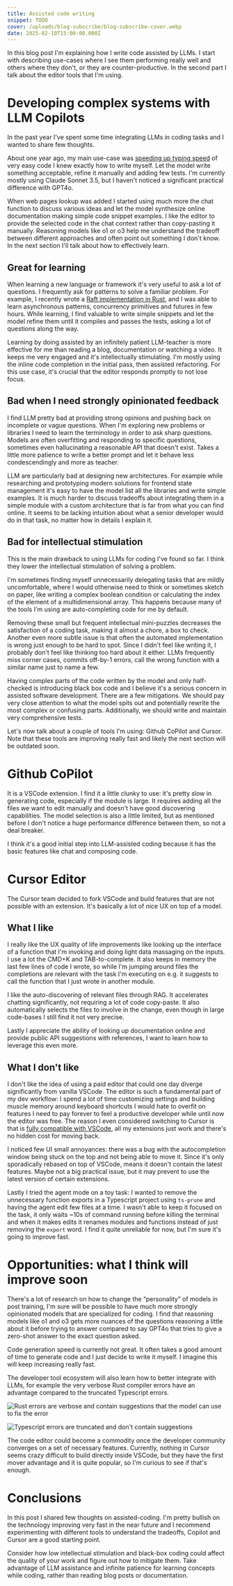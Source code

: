 ```yaml
---
title: Assisted code writing
snippet: TODO
cover: /uploads/blog-subscribe/blog-subscribe-cover.webp
date: 2025-02-10T15:00:00.000Z
---
```

In this blog post I'm explaining how I write code assisted by LLMs. I start with describing use-cases where I see them performing really well and others where they don't, or they are counter-productive. In the second part I talk about the editor tools that I'm using.

# Developing complex systems with LLM Copilots

In the past year I've spent some time integrating LLMs in coding tasks and I wanted to share few thoughts.

About one year ago, my main use-case was [speeding up typing speed](/posts/2023/1000-word-keyboard) of very easy code I knew exactly how to write myself. Let the model write something acceptable, refine it manually and adding few tests. I'm currently mostly using Claude Sonnet 3.5, but I haven't noticed a significant practical difference with GPT4o.

When web pages lookup was added I started using much more the chat function to discuss various ideas and let the model synthesize online documentation making simple code snippet examples. I like the editor to provide the selected code in the chat context rather than copy-pasting it manually. Reasoning models like o1 or o3 help me understand the tradeoff between different approaches and often point out something I don't know. In the next section I'll talk about how to effectively learn.

## Great for learning

When learning a new language or framework it's very useful to ask a lot of questions. I frequently ask for patterns to solve a familiar problem. For example, I recently wrote a [Raft implementation in Rust](https://github.com/gianluca-venturini/raft), and I was able to learn asynchronous patterns, concurrency primitives and futures in few hours. While learning, I find valuable to write simple snippets and let the model refine them until it compiles and passes the tests, asking a lot of questions along the way.

Learning by doing assisted by an infinitely patient LLM-teacher is more effective for me than reading a blog, documentation or watching a video. It keeps me very engaged and it's intellectually stimulating. I'm mostly using the inline code completion in the initial pass, then assisted refactoring. For this use case, it's crucial that the editor responds promptly to not lose focus.

## Bad when I need strongly opinionated feedback

I find LLM pretty bad at providing strong opinions and pushing back on incomplete or vague questions. When I'm exploring new problems or libraries I need to learn the terminology in order to ask sharp questions. Models are often overfitting and responding to specific questions, sometimes even hallucinating a reasonable API that doesn't exist. Takes a little more patience to write a better prompt and let it behave less condescendingly and more as teacher.

LLM are particularly bad at designing new architectures. For example while researching and prototyping modern solutions for frontend state management it's easy to have the model list all the libraries and write simple examples. It is much harder to discuss tradeoffs about integrating them in a simple module with a custom architecture that is far from what you can find online. It seems to be lacking intuition about what a senior developer would do in that task, no matter how in details I explain it.


## Bad for intellectual stimulation

This is the main drawback to using LLMs for coding I've found so far. I think they lower the intellectual stimulation of solving a problem.

I'm sometimes finding myself unnecessarily delegating tasks that are mildly uncomfortable, where I would otherwise need to think or sometimes sketch on paper, like writing a complex boolean condition or calculating the index of the element of a multidimensional array. This happens because many of the tools I'm using are auto-completing code for me by default.

Removing these small but frequent intellectual mini-puzzles decreases the satisfaction of a coding task, making it almost a chore, a box to check. Another even more subtle issue is that often the automated implementation is wrong just enough to be hard to spot. Since I didn't feel like writing it, I probably don't feel like thinking too hard about it either. LLMs frequently miss corner cases, commits off-by-1 errors, call the wrong function with a similar name just to name a few.

Having complex parts of the code written by the model and only half-checked is introducing black box code and I believe it's a serious concern in assisted software development. There are a few mitigations. We should pay very close attention to what the model spits out and potentially rewrite the most complex or confusing parts. Additionally, we should write and maintain very comprehensive tests.

Let's now talk about a couple of tools I'm using: Github CoPilot and Cursor. Note that these tools are improving really fast and likely the next section will be outdated soon.


# Github CoPilot

It is a VSCode extension. I find it a little clunky to use: it's pretty slow in generating code, especially if the module is large. It requires adding all the files we want to edit manually and doesn't have good discovering capabilities. The model selection is also a little limited, but as mentioned before I don't notice a huge performance difference between them, so not a deal breaker.

I think it's a good initial step into LLM-assisted coding because it has the basic features like chat and composing code.

# Cursor Editor

The Cursor team decided to fork VSCode and build features that are not possible with an extension. It's basically a lot of nice UX on top of a model.

## What I like

I really like the UX quality of life improvements like looking up the interface of a function that I'm invoking and doing light data massaging on the inputs. I use a lot the CMD+K and TAB-to-complete. It also keeps in memory the last few lines of code I wrote, so while I'm jumping around files the completions are relevant with the task I'm executing on e.g. it suggests to call the function that I just wrote in another module.

I like the auto-discovering of relevant files through RAG. It accelerates chatting significantly, not requiring a lot of code copy-paste. It also automatically selects the files to involve in the change, even though in large code-bases I still find it not very precise.

Lastly I appreciate the ability of looking up documentation online and provide public API suggestions with references, I want to learn how to leverage this even more.

## What I don't like

I don't like the idea of using a paid editor that could one day diverge significantly from vanilla VSCode. The editor is such a fundamental part of my dev workflow: I spend a lot of time customizing settings and building muscle memory around keyboard shortcuts I would hate to overfit on features I need to pay forever to feel a productive developer while until now the editor was free. The reason I even considered switching to Cursor is that is [fully compatible with VSCode](https://docs.cursor.com/get-started/migrate-from-vscode), all my extensions just work and there's no hidden cost for moving back.

I noticed few UI small annoyances: there was a bug with the autocompletion window being stuck on the top and not being able to move it. Since it's only sporadically rebased on top of VSCode, means it doesn't contain the latest features. Maybe not a big practical issue, but it may prevent to use the latest version of certain extensions.

Lastly I tried the agent mode on a toy task: I wanted to remove the unnecessary function exports in a Typescript project using `ts-prune` and having the agent edit few files at a time. I wasn't able to keep it focused on the task, it only waits ~10s of command running before killing the terminal and when it makes edits it renames modules and functions instead of just removing the `export` word. I find it quite unreliable for now, but I'm sure it's going to improve fast.

# Opportunities: what I think will improve soon

There's a lot of research on how to change the “personality” of models in post training, I'm sure will be possible to have much more strongly opinionated models that are specialized for coding. I find that reasoning models like o1 and o3 gets more nuances of the questions reasoning a little about it before trying to answer compared to say GPT4o that tries to give a zero-shot answer to the exact question asked.

<VideoYoutube id="ugvHCXCOmm4" time={11655} />

Code generation speed is currently not great. It often takes a good amount of time to generate code and I just decide to write it myself. I imagine this will keep increasing really fast.

The developer tool ecosystem will also learn how to better integrate with LLMs, for example the very verbose Rust compiler errors have an advantage compared to the truncated Typescript errors.

![Rust errors are verbose and contain suggestions that the model can use to fix the error](</uploads/2025/assisted-coding/rust_error.png>)

![Typescript errors are truncated and don't contain suggestions](</uploads/2025/assisted-coding/typescript_error.png>)

The code editor could become a commodity once the developer community converges on a set of necessary features. Currently, nothing in Cursor seems crazy difficult to build directly inside VSCode, but they have the first mover advantage and it is quite popular, so I'm curious to see if that's enough.

# Conclusions

In this post I shared few thoughts on assisted-coding. I'm pretty bullish on the technology improving very fast in the near future and I recommend experimenting with different tools to understand the tradeoffs, Copilot and Cursor are a good starting point.

Consider how low intellectual stimulation and black-box coding could affect the quality of your work and figure out how to mitigate them. Take advantage of LLM assistance and infinite patience for learning concepts while coding, rather than reading blog posts or documentation.